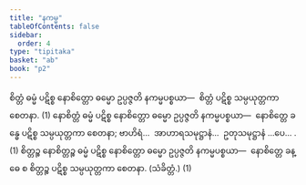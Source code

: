 ```yaml
---
title: "နကမ္မ"
tableOfContents: false
sidebar:
  order: 4
type: "tipitaka"
basket: "ab"
book: "p2"
---
```



<DynamicBreadcrumb />

<Division number="57" book="p2" e="ch" v="38" p="316">

<Paragraph number="2448" book="p2">
စိတ္တံ ဓမ္မံ ပဋိစ္စ နောစိတ္တော ဓမ္မော ဥပ္ပဇ္ဇတိ နကမ္မပစ္စယာ—  စိတ္တံ ပဋိစ္စ သမ္ပယုတ္တကာ စေတနာ. (1)
</Paragraph>

<Paragraph number="2449" book="p2">
နောစိတ္တံ ဓမ္မံ ပဋိစ္စ နောစိတ္တော ဓမ္မော ဥပ္ပဇ္ဇတိ နကမ္မပစ္စယာ—  နောစိတ္တေ ခန္ဓေ ပဋိစ္စ သမ္ပယုတ္တကာ စေတနာ; ဗာဟိရံ…  အာဟာရသမုဋ္ဌာနံ…  ဥတုသမုဋ္ဌာနံ …ပေ… . (1)
</Paragraph>

<Paragraph number="2450" book="p2">
စိတ္တဉ္စ နောစိတ္တဉ္စ ဓမ္မံ ပဋိစ္စ နောစိတ္တော ဓမ္မော ဥပ္ပဇ္ဇတိ နကမ္မပစ္စယာ—  နောစိတ္တေ ခန္ဓေ စ စိတ္တဉ္စ ပဋိစ္စ သမ္ပယုတ္တကာ စေတနာ. (သံခိတ္တံ.) (1)
</Paragraph>
</Division>